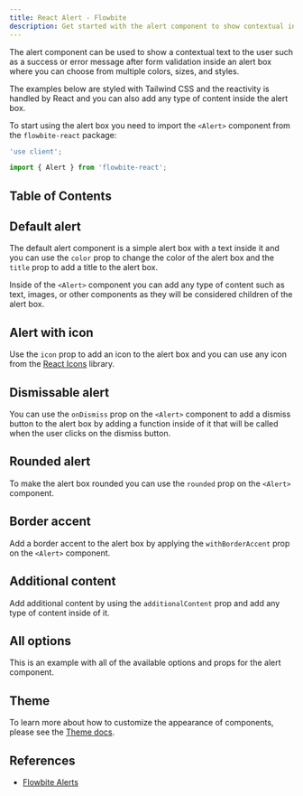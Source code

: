 ```yaml
---
title: React Alert - Flowbite
description: Get started with the alert component to show contextual information to the user such as when validating forms or showing errors based on React and Tailwind CSS
---
```


The alert component can be used to show a contextual text to the user such as a success or error message after form validation inside an alert box where you can choose from multiple colors, sizes, and styles.

The examples below are styled with Tailwind CSS and the reactivity is handled by React and you can also add any type of content inside the alert box.

To start using the alert box you need to import the `<Alert>` component from the `flowbite-react` package:

```jsx
'use client';

import { Alert } from 'flowbite-react';
```

## Table of Contents

## Default alert

The default alert component is a simple alert box with a text inside it and you can use the `color` prop to change the color of the alert box and the `title` prop to add a title to the alert box.

Inside of the `<Alert>` component you can add any type of content such as text, images, or other components as they will be considered children of the alert box.

<Example name="alert.root" />

## Alert with icon

Use the `icon` prop to add an icon to the alert box and you can use any icon from the [React Icons](https://react-icons.github.io/react-icons/) library.

<Example name="alert.withIcon" />

## Dismissable alert

You can use the `onDismiss` prop on the `<Alert>` component to add a dismiss button to the alert box by adding a function inside of it that will be called when the user clicks on the dismiss button.

<Example name="alert.dismissable" />

## Rounded alert

To make the alert box rounded you can use the `rounded` prop on the `<Alert>` component.

<Example name="alert.rounded" />

## Border accent

Add a border accent to the alert box by applying the `withBorderAccent` prop on the `<Alert>` component.

<Example name="alert.borderAccent" />

## Additional content

Add additional content by using the `additionalContent` prop and add any type of content inside of it.

<Example name="alert.additionalContent" />

## All options

This is an example with all of the available options and props for the alert component.

<Example name="alert.allOptions" />

## Theme

To learn more about how to customize the appearance of components, please see the [Theme docs](/docs/customize/theme).

<Theme name="alert" />

## References

- [Flowbite Alerts](https://flowbite.com/docs/components/alerts/)
